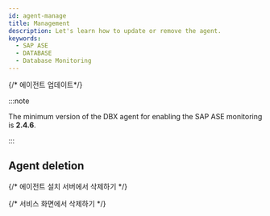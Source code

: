 ```yaml
---
id: agent-manage
title: Management
description: Let's learn how to update or remove the agent.
keywords:
  - SAP ASE
  - DATABASE
  - Database Monitoring
---
```


{/* 에이전트 업데이트*/}

<Dbupdateagent />

:::note

The minimum version of the DBX agent for enabling the SAP ASE monitoring is **2.4.6**.

:::

## Agent deletion

{/* 에이전트 설치 서버에서 삭제하기 */}

<Dbuninstallagentinstalledserver />

{/* 서비스 화면에서 삭제하기 */}

<Dbunistallagentinservice />
